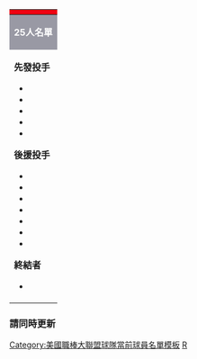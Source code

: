 {| class="toccolours" style="font-size: 95%;"
|-
! colspan="10" style="background-color: #EE0011; color: #FFFFFF; text-align: center;" | {{Tnavbar-header|'''洛杉磯安那罕天使登錄名單'''|Los Angeles Angels of Anaheim roster|plain=1|fontcolor=#FFFFFF}}
|-
| colspan="4" style="background-color: #9999A4; color: #FFFFFF; text-align: center;" | '''25人名單'''
| colspan="2" style="background-color: #9999A4; color: #FFFFFF; text-align: center;" | '''40人名單'''
| colspan="1" style="background-color: #9999A4; color: #FFFFFF; text-align: center;" | '''教練/其他'''
|-
| valign="top" | '''先發投手'''

* {{MLBplayer|37|{{link-en|戴倫·邦迪|Dylan Bundy}}}}
* {{MLBplayer|43|{{link-en|派翠克·桑多瓦爾|Patrick Sandoval}}}}
* {{MLBplayer|47|{{link-en|葛瑞芬·肯寧|Griffin Canning}}}}
* {{MLBplayer|38|{{link-en|艾力克斯·柯布|Alex Cobb}}}}
* {{MLBplayer|17|[[大谷翔平]]}}
'''後援投手'''
* {{MLBplayer|48|{{link-en|荷西·艾爾法瑞茲|José Álvarez (baseball, born 1989)}}}}
* {{MLBplayer|65|{{link-en|路克·巴德|Luke Bard}}}}
* {{MLBplayer|32|{{link-en|坎姆·貝卓辛|Cam Bedrosian}}}}
* {{MLBplayer|39|{{link-en|凱南·米德爾頓|Keynan Middleton}}}}
* {{MLBplayer|37|{{link-en|布雷克·帕克|Blake Parker}}}}
* {{MLBplayer|25|{{link-en|諾艾·拉米瑞茲|Noe Ramirez}}}}
* {{MLBplayer|46|{{link-en|布雷克·伍德|Blake Wood}}}}

'''終結者'''
* {{MLBplayer|32|[[萊塞爾·伊格萊西亞斯]]}}


| width="25px" |
| valign="top" | '''捕手'''
* {{MLBplayer|24|[[鈴木清]]}}
* {{MLBplayer|33|{{link-en|麥克斯·史岱西|Max Stassi}}}}
'''內野手'''
* {{MLBplayer|&nbsp;6|{{link-en|安東尼·倫多|Anthony Rendon}}}}
* {{MLBplayer|&nbsp;20|[[傑瑞德·沃爾許]]}}
* {{MLBplayer|22|{{link-en|大衛·佛萊契|David Fletcher}}}}
* {{MLBplayer|&nbsp;4|[[荷西·伊格萊西亞斯]]}}
* {{MLBplayer|3|[[泰勒·沃德]]}}

'''外野手'''
* {{MLBplayer|56|{{link-en|柯爾·考洪恩|Kole Calhoun}}}}
* {{MLBplayer|27|[[麥可·楚奧特]]}}
* {{MLBplayer|&nbsp;8|{{link-en|賈斯丁·厄普頓|Justin Upton}}}}
* {{MLBplayer|24|[[克里斯·揚 (外野手)|克里斯·揚]]}}

'''指定打擊'''
* {{MLBplayer|17|[[大谷翔平]]}}

| width="25px" |
| valign="top" | '''投手'''

* {{MLBplayer|72|{{link-en|傑米·巴瑞亞|Jaime Barría}}}}
* {{MLBplayer|62|{{link-en|帕克·布萊德威爾|Parker Bridwell}}}}
* {{MLBplayer|71|{{link-en|傑斯·卡斯提洛|Jesús Castillo (baseball, born 1995)}}}}
* {{MLBplayer|57|{{link-en|達揚·迪亞茲|Dayán Díaz}}}}
* {{MLBplayer|28|[[安德魯·赫恩尼]]|DL}}
* {{MLBplayer|74|{{link-en|傑克·傑威爾|Jake Jewell}}}}
* {{MLBplayer|60|{{link-en|愛德華多·帕瑞德斯|Eduardo Paredes}}}}
* {{MLBplayer|64|{{link-en|菲力克斯·佩尼亞|Félix Peña}}}}
* {{MLBplayer|38|{{link-en|特洛伊·史克里布納|Troy Scribner}}}}
* {{MLBplayer|35|{{link-en|尼克·卓普亞諾|Nick Tropeano}}}}




'''內野手'''
* {{MLBplayer|22|{{link-en|卡萊·柯瓦特|Kaleb Cowart}}}}
* {{MLBplayer|16|{{link-en|諾蘭·方塔納|Nolan Fontana}}}}

'''外野手'''
* {{MLBplayer|54|{{link-en|賈巴里·布拉許|Jabari Blash}}}}
* {{MLBplayer|84|{{link-en|麥克·赫莫西洛|Michael Hermosillo}}}}

| width="25px" |
| valign="top" | '''總教練
* 

'''教練團/其他'''
* {{MLBplayer|--|Vacant}} <small>（投手）</small>
* {{MLBplayer|--|Vacant}} <small>（三壘）</small>
* {{MLBplayer|--|[[艾瑞克·辛斯基]]}} <small>（打擊）</small>
* {{MLBplayer|70|{{link-en|湯姆˙葛雷格里歐|Tom Gregorio}}}} <small>（牛棚捕手）</small>
* {{MLBplayer|&nbsp;4|[[奧菲多·葛里芬|艾佛雷多·葛利芬]]}} <small>（一壘）</small>
* {{MLBplayer|--|{{link-en|巴比˙庫諾普|Bobby Knoop}}}} <small>（內野）</small>
* {{MLBplayer|53|{{link-en|比爾˙萊契曼|Bill Lachemann}}}} <small>（投捕）</small>
* {{MLBplayer|61|{{link-en|史帝夫·索立茲|Steve Soliz}}}} <small>（牛棚）</small>
* {{MLBplayer|--|{{link-en|賈許˙保羅|Josh Paul}}}} <small>（板凳）</small>

'''60天傷兵名單'''
* {{MLBplayer|23|{{link-en|艾力克斯·梅耶|Alex Meyer}}}}

<small>† 15天傷兵名單<br />
<span class="plainlinks">[http://oakland.athletics.mlb.com/team/roster_40man.jsp?c_id=oak 登錄名單]</span> 2013年7月22日更新<br />
<span class="plainlinks">[http://oakland.athletics.mlb.com/team/transactions.jsp?c_id=oak 變更]</span> • <span class="plainlinks">[http://oakland.athletics.mlb.com/team/depth_chart/index.jsp?c_id=oak 守備位置圖]</span></small>
|}<noinclude>

=== 請同時更新 ===
{{tl|洛杉磯安納罕天使隊當前登錄名單}}

[[Category:美國職棒大聯盟球隊當前球員名單模板]]
[[Category:洛杉磯安那罕天使|R]]
</noinclude>